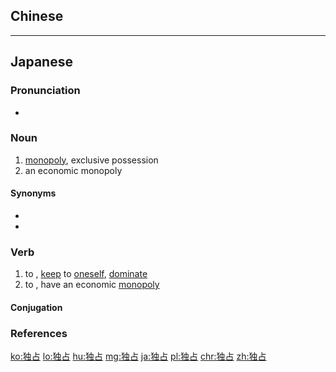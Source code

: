 {{also|獨占|獨佔}}
==Chinese==
{{zh-see|獨佔}}

----

==Japanese==
{{ja-kanjitab|どく|せん|yomi=o}}

===Pronunciation===
* {{ja-pron|どくせん|y=o|acc=0|dev=2|acc_ref=NHK}}

===Noun===
{{ja-noun|どくせん|kyu=獨占}}

# [[monopoly]], exclusive possession
# an economic monopoly

====Synonyms====
* {{ja-r|独り占め|ひとりじめ}}
* {{ja-r|モノポリー}}

===Verb===
{{ja-verb-suru|どくせん|kyu=獨占}}

# to {{l|en|id=dominate|monopolize}}, [[keep]] to [[oneself]], [[dominate]]
# to {{l|en|id=have a monopoly|monopolize}}, have an economic [[monopoly]]

====Conjugation====
{{ja-suru|どくせん}}

===References===
<references/>

[[ko:独占]]
[[lo:独占]]
[[hu:独占]]
[[mg:独占]]
[[ja:独占]]
[[pl:独占]]
[[chr:独占]]
[[zh:独占]]